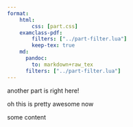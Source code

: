 ```yaml
---
format:
    html:
        css: [part.css]
    examclass-pdf:
        filters: ["../part-filter.lua"]
        keep-tex: true
    md:
      pandoc:
        to: markdown+raw_tex
      filters: ["../part-filter.lua"]
---
```


:::: {.part title="This is a great ?" points="13"}
another part is right here!

::: {.part title="Some other title" points="23"}
oh this is pretty awesome now
:::
::::

::: {.part points="3"}
some content
:::